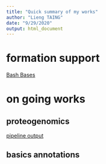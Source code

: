 ```yaml
---
title: "Quick summary of my works"
author: "Lieng TAING"
date: "9/29/2020"
output: html_document
---
```


# formation support

[Bash Bases](Formations/Bash_Bases.html)

# on going works

## proteogenomics

[pipeline output](Works/Proteogenomics/PipelineRapport.html)

## basics annotations 